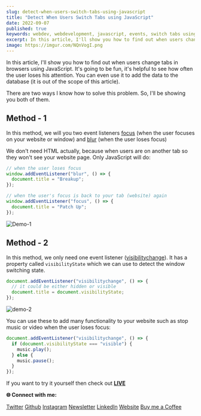 ```yaml
---
slug: detect-when-users-switch-tabs-using-javascript
title: "Detect When Users Switch Tabs using JavaScript"
date: 2022-09-07
published: true
keywords: webdev, webdevelopment, javascript, events, switch tabs using js, detect
excerpt: In this article, I'll show you how to find out when users change tabs in browsers using JavaScript. It's going to be fun, it's helpful to see how often the user loses his attention. You can even use it to add the data to the database.
image: https://imgur.com/NQnVogI.png
---
```


In this article, I'll show you how to find out when users change tabs in browsers using JavaScript. It's going to be fun, it's helpful to see how often the user loses his attention. You can even use it to add the data to the database (it is out of the scope of this article).

There are two ways I know how to solve this problem. So, I'll be showing you both of them.

## Method - 1

In this method, we will you two event listeners [focus](https://developer.mozilla.org/en-US/docs/Web/API/Element/focus_event) (when the user focuses on your website or window) and [blur](https://developer.mozilla.org/en-US/docs/Web/API/Element/blur_event) (when the user loses focus)

We don't need HTML actually, because when users are on another tab so they won't see your website page. Only JavaScript will do:

```js
// when the user loses focus
window.addEventListener("blur", () => {
  document.title = "Breakup";
});

// when the user's focus is back to your tab (website) again
window.addEventListener("focus", () => {
  document.title = "Patch Up";
});
```

![Demo-1](https://i.imgur.com/jaCoow0.gif)

## Method - 2

In this method, we only need one event listener ([visibilitychange](https://developer.mozilla.org/en-US/docs/Web/API/Document/visibilitychange_event)). It has a property called `visibilityState` which we can use to detect the window switching state.

```js
document.addEventListener("visibilitychange", () => {
  // it could be either hidden or visible
  document.title = document.visibilityState;
});
```

![demo-2](https://i.imgur.com/35DvjFq.gif)

You can use these to add many functionality to your website such as stop music or video when the user loses focus:

```js
document.addEventListener("visibilitychange", () => {
  if (document.visibilityState === "visible") {
    music.play();
  } else {
    music.pause();
  }
});
```

If you want to try it yourself then check out [**LIVE**](https://detect-tab-switch.netlify.app/)

**🌐 Connect with me:**

[Twitter](https://twitter.com/j471n_)
[Github](https://github.com/j471n)
[Instagram](https://www.instagram.com/j471n_/)
[Newsletter](https://www.getrevue.co/profile/j471n)
[LinkedIn](https://www.linkedin.com/in/j471n/)
[Website](https://j471n.in)
[Buy me a Coffee](https://buymeacoffee.com/j471n)

